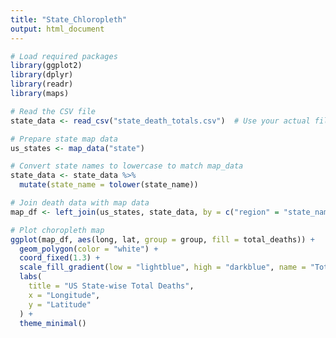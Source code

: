 ```yaml
---
title: "State_Chloropleth"
output: html_document
---
```

```r
# Load required packages
library(ggplot2)
library(dplyr)
library(readr)
library(maps)

# Read the CSV file
state_data <- read_csv("state_death_totals.csv")  # Use your actual file path

# Prepare state map data
us_states <- map_data("state")

# Convert state names to lowercase to match map_data
state_data <- state_data %>%
  mutate(state_name = tolower(state_name))

# Join death data with map data
map_df <- left_join(us_states, state_data, by = c("region" = "state_name"))

# Plot choropleth map
ggplot(map_df, aes(long, lat, group = group, fill = total_deaths)) +
  geom_polygon(color = "white") +
  coord_fixed(1.3) +
  scale_fill_gradient(low = "lightblue", high = "darkblue", name = "Total Deaths") +
  labs(
    title = "US State-wise Total Deaths",
    x = "Longitude",
    y = "Latitude"
  ) +
  theme_minimal()
```